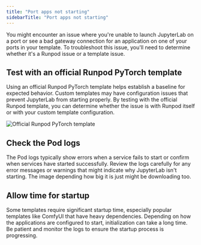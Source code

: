 ```yaml
---
title: "Port apps not starting"
sidebarTitle: "Port apps not starting"
---
```


You might encounter an issue where you're unable to launch JupyterLab on a port or see a bad gateway connection for an application on one of your ports in your template. To troubleshoot this issue, you'll need to determine whether it's a Runpod issue or a template issue.

## Test with an official Runpod PyTorch template

Using an official Runpod PyTorch template helps establish a baseline for expected behavior. Custom templates may have configuration issues that prevent JupyterLab from starting properly. By testing with the official Runpod template, you can determine whether the issue is with Runpod itself or with your custom template configuration.

![Official Runpod PyTorch template](/images/official-runpod-pytorch.png)

## Check the Pod logs

The Pod logs typically show errors when a service fails to start or confirm when services have started successfully. Review the logs carefully for any error messages or warnings that might indicate why JupyterLab isn't starting. The image depending how big it is just might be downloading too.

## Allow time for startup

Some templates require significant startup time, especially popular templates like ComfyUI that have heavy dependencies. Depending on how the applications are configured to start, initialization can take a long time. Be patient and monitor the logs to ensure the startup process is progressing.